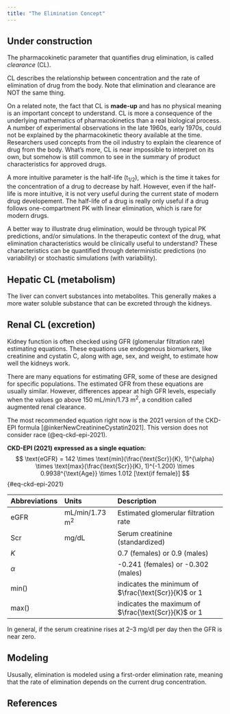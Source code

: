 ```yaml
---
title: "The Elimination Concept"
---
```


:::{.callout-caution}
# Under construction
:::

The pharmacokinetic parameter that quantifies drug elimination, is called *clearance* (CL).

CL describes the relationship between concentration and the rate of elimination of drug from the body.
Note that elimination and clearance are NOT the same thing.

On a related note, the fact that CL is **made-up** and has no physical meaning is an important concept to understand.
CL is more a consequence of the underlying mathematics of pharmacokinetics than a real biological process.
A number of experimental observations in the late 1960s, early 1970s, could not be explained by the pharmacokinetic theory available at the time.
Researchers used concepts from the oil industry to explain the clearence of drug from the body.
What's more, CL is near impossible to interpret on its own, but somehow is still common to see in the summary of product characteristics for approved drugs.

A more intuitive parameter is the half-life (t~1/2~), which is the time it takes for the concentration of a drug to decrease by half.
However, even if the half-life is more intuitive, it is not very useful during the current state of modern drug developement.
The half-life of a drug is really only useful if a drug follows one-compartment PK with linear elimination, which is rare for modern drugs.

A better way to illustrate drug elimination, would be through typical PK predictions, and/or simulations.
In the therapeutic context of the drug, what elimination characteristics would be clinically useful to understand?
These characteristics can be quantified through deterministic predictions (no variability) or stochastic simulations (with variability).

## Hepatic CL (metabolism)

The liver can convert substances into metabolites.
This generally makes a more water soluble substance that can be excreted through the kidneys.

## Renal CL (excretion)

Kidney function is often checked using GFR (glomerular filtration rate) estimating equations.
These equations use endogenous biomarkers, like creatinine and cystatin C, along with age, sex, and weight, to estimate how well the kidneys work.

There are many equations for estimating GFR, some of these are designed for specific populations.
The estimated GFR from these equations are usually similar.
However, differences appear at high GFR levels, especially when the values go above 150 mL/min/1.73 m^2^, a condition called augmented renal clearance.

The most recommended equation right now is the 2021 version of the CKD-EPI formula [@inkerNewCreatinineCystatin2021]. This version does not consider race (@eq-ckd-epi-2021).

**CKD-EPI (2021) expressed as a single equation:**
$$
\text{eGFR} = 142 \times \text{min}(\frac{\text{Scr}}{K}, 1)^{\alpha} \times \text{max}(\frac{\text{Scr}}{K}, 1)^{-1.200} \times 0.9938^{\text{Age}} \times 1.012 [\text{if female}]
$$ {#eq-ckd-epi-2021}

| Abbreviations | Units | Description |
| :------------ | :--- | :--- |
| eGFR | mL/min/1.73 m^2^ | Estimated glomerular filtration rate |
| Scr  | mg/dL | Serum creatinine (standardized) |
| $K$ | | 0.7 (females) or 0.9 (males) |
| $\alpha$ | | -0.241 (females) or -0.302 (males) |
| min() | | indicates the minimum of $\frac{\text{Scr}}{K}$ or 1 |
| max() | | indicates the maximum of $\frac{\text{Scr}}{K}$ or 1 |

In general, if the serum creatinine rises at 2--3 mg/dl per day then the GFR is near zero.


## Modeling

Ususally, elimination is modeled using a first-order elimination rate, meaning that the rate of elimination depends on the current drug concentration.

## References

::: {#refs}
:::
